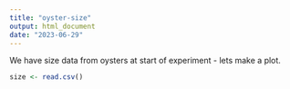 ```yaml
---
title: "oyster-size"
output: html_document
date: "2023-06-29"
---
```


We have size data from oysters at start of experiment - lets make a plot.


```r

size <- read.csv()


```

